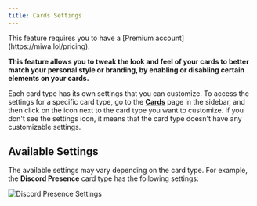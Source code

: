 ```yaml
---
title: Cards Settings
---
```



<Aside type="note">
  This feature requires you to have a [Premium account](https://miwa.lol/pricing).
</Aside>

**This feature allows you to tweak the look and feel of your cards to better match your personal style or branding, by enabling or disabling certain elements on your cards.**

Each card type has its own settings that you can customize.
To access the settings for a specific card type, go to the **[Cards](https://miwa.lol/dashboard/cards)** page in the sidebar, and then click on the <Settings /> icon next to the card type you want to customize.
If you don't see the settings icon, it means that the card type doesn't have any customizable settings.

## Available Settings

The available settings may vary depending on the card type. For example, the **Discord Presence** card type has the following settings:

![Discord Presence Settings](./discord-presence-settings.png)